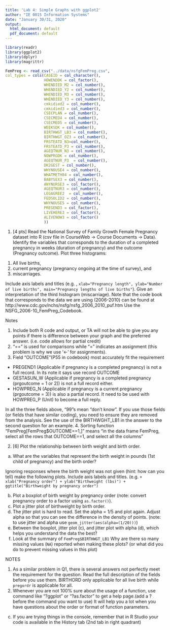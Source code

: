 ```yaml
---
title: 'Lab 4: Simple Graphs with ggplot2'
author: "IE 0015 Information Systems"
date: "January 30/31, 2020"
output:
  html_document: default
  pdf_document: default
---
```


```r
library(readr)
library(ggplot2)
library(dplyr)
library(magrittr)
```

```r
FemPreg <- read_csv("../data/nsfgFemPreg.csv",
col_types = cols(CASEID = col_character(), 
                 HOWENDDK = col_factor(),
                 WHENDIED_M2 = col_number(),
                 WHENDIED_Y2 = col_number(),
                 WHENDIED_M3 = col_number(),
                 WHENDIED_Y3 = col_number(), 
                 cmkidied2 = col_number(),
                 cmkidied3 = col_number(),
                 CSECPLAN = col_number(),
                 CSECMED4 = col_number(),
                 CSECMED5 = col_number(),
                 WEEKSDK = col_number(),
                 BIRTHWGT_LB3 = col_number(),
                 BIRTHWGT_OZ3 = col_number(),
                 FRSTEATD_N3=col_number(),
                 FRSTEATD_P3 = col_number(),
                 AGEQTNUR_N3 = col_number(),
                 NOWPRGDK = col_number(),
                 AGEQTNUR_P3  = col_number(),
                 DK2GEST = col_number(),     
                 WHYNOUSE4 = col_number(),  
                 WHATMETH04 = col_number(),
                 BABYSEX3 = col_number(), 
                 ANYNURSE3 = col_factor(), 
                 AGEQTNUR3 = col_number(), 
                 LEGAGREE2  = col_number(),
                 FEDSOLID2 = col_number(), 
                 WHYNOUSE5 = col_number(),
                 PREGEND3 = col_factor(),
                 LIVEHERE3 = col_factor(),
                 ALIVENOW3 = col_factor()
                 ))

```

1.  [4 pts] Read the National Survey of Family Growth Female Pregnancy dataset into R (csv file in CourseWeb -> Course Documents -> Data). Identify the variables that corresponds to the duration of a completed pregnancy in weeks (duration of pregnancy) and the outcome (Pregnancy outcome). Plot three histograms: 

(1)  All live births, 
(2) current pregnancy (pregnancy ongoing at the time of survey), and 
(3) miscarriages. 

Include axis labels and titles (e.g. , `xlab="Pregnancy length", ylab="Number of live births", main="Pregnancy lengths of live births"`).  Give an interpretation of the third histogram (miscarriage). Note that the code book that corresponds to the data we are using (2006-2010) can be found at  http://www.cdc.gov/nchs/nsfg/nsfg_2006_2010_puf.htm Use the NSFG_2006-10_FemPreg_Codebook.

Notes

1. Include both R code and output, or TA will not be able to give you any points if there is difference between your graph and the preferred answer. (i.e. code allows for partial credit)
2. "==" is used for comparisons while "=" indicates an assignment (this problem is why we use '<-' for assignments). 
3. Field "OUTCOME"(P55 in codebook) most accurately fit the requirement 
  - PREGEND1 (Applicable if pregnancy is a completed pregnancy) is not a full record. In its note it says use record OUTCOME 
  - GESTASUN_W (Applicable if pregnancy is a completed pregnancy (prgoutcome = 1 or 2)) is not a full record either.
  - HOWPREG_N (Applicable if pregnancy is a current pregnancy (prgoutcome = 3)) is also a partial record. It need to be used with HOWPREG_P (Unit) to become a full reply.
  
In all the three fields above, "99"s mean "don't know". If you use those fields (or fields that have similar coding), you need to ensure they are removed from the analysis. See the use of the BIRTHWGHT_LB1 in the answer to the second question for an example.
4. Sorting function "FemPreg[FemPreg$OUTCOME==1,]" means "in the data frame FemPreg, select all the rows that OUTCOME==1, and select all the columns"


2. [6] Plot the relationship between birth weight and birth order.
  a.  What are the variables that represent the birth weight in pounds (1st child of pregnancy) and the birth order?

Ignoring responses where the birth weight was not given (hint: how can you tell) make the following plots. Include axis labels and titles. (e.g. `+ xlab("Pregnancy order") + ylab("Birthweight (lbs)") + ggtitle("Birthweight by pregnancy order")`

  b.  Plot a boxplot of birth weight by pregnancy order (note: convert pregnancy order to a factor using `as.factor()`).
  c.  Plot a jitter plot of birthweight by birth order.
  d.  The jitter plot is hard to read. Set the alpha = 1/5 and plot again. Adjust alpha so that you can see the difference in the density of points. (note: to use jitter and alpha use `geom_jitter(aes(alpha=(1/20)))`)
  e.  Between the boxplot, jitter plot (c), and jitter plot with alpha (d), which helps you understand the data the best?
  f.  Look at the summary of `FemPreg$BIRTHWGT_LB1`  Why are there so many missing values (`NA`) reported when making these plots? (or what did you do to prevent missing values in this plot)

NOTES

1. As a similar problem in Q1, there is several answers not perfectly meet the requirement for the question. Read the full description of the fields before you use them.
BIRTHORD only applicable for all live birth while `pregordr` is applicable for all.
2. Whenever you are not 100% sure about the usage of a function, use command like "?ggplot" or "?as.factor" to get a help page.(add a ? before the command you want to use) It will help you a lot when you have questions about the order or format of function parameters.
c. If you are trying things in the console, remember that in R Studio your code is available in the History tab (2nd tab in right quadrant)

